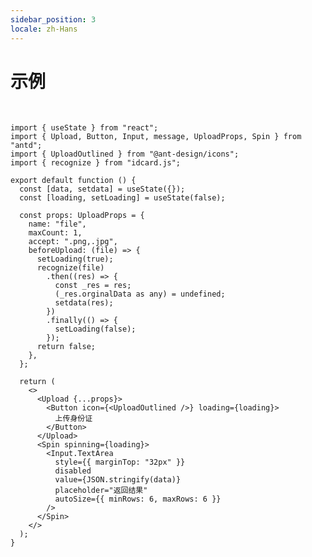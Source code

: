 ```yaml
---
sidebar_position: 3
locale: zh-Hans
---
```


# 示例


<Exmple />

<br />

```tsx
import { useState } from "react";
import { Upload, Button, Input, message, UploadProps, Spin } from "antd";
import { UploadOutlined } from "@ant-design/icons";
import { recognize } from "idcard.js";

export default function () {
  const [data, setdata] = useState({});
  const [loading, setLoading] = useState(false);

  const props: UploadProps = {
    name: "file",
    maxCount: 1,
    accept: ".png,.jpg",
    beforeUpload: (file) => {
      setLoading(true);
      recognize(file)
        .then((res) => {
          const _res = res;
          (_res.orginalData as any) = undefined;
          setdata(res);
        })
        .finally(() => {
          setLoading(false);
        });
      return false;
    },
  };

  return (
    <>
      <Upload {...props}>
        <Button icon={<UploadOutlined />} loading={loading}>
          上传身份证
        </Button>
      </Upload>
      <Spin spinning={loading}>
        <Input.TextArea
          style={{ marginTop: "32px" }}
          disabled
          value={JSON.stringify(data)}
          placeholder="返回结果"
          autoSize={{ minRows: 6, maxRows: 6 }}
        />
      </Spin>
    </>
  );
}
```
